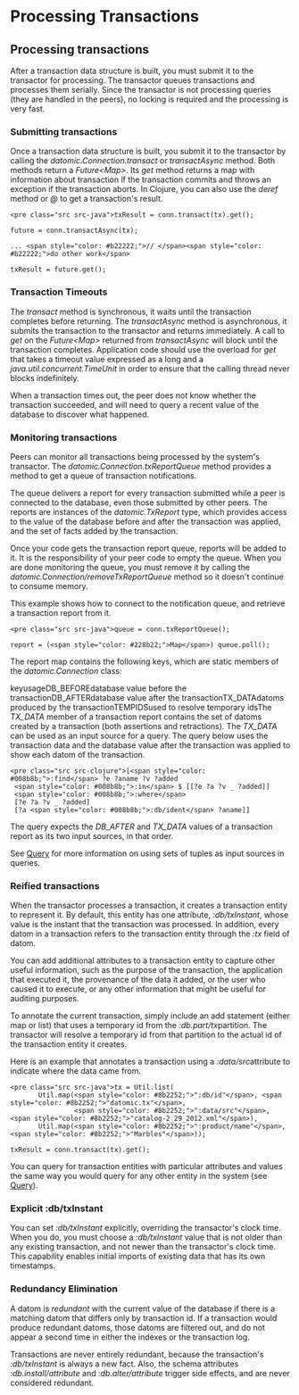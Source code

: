 Processing Transactions
=======================

Processing transactions
-----------------------

After a transaction data structure is built, you must submit it to the transactor for processing. The transactor queues transactions and processes them serially. Since the transactor is not processing queries (they are handled in the peers), no locking is required and the processing is very fast.



### Submitting transactions

Once a transaction data structure is built, you submit it to the transactor by calling the *datomic.Connection.transact* or *transactAsync* method. Both methods return a *Future&lt;Map&gt;*. Its *get* method returns a map with information about transaction if the transaction commits and throws an exception if the transaction aborts. In Clojure, you can also use the *deref* method or *@* to get a transaction's result.

```
<pre class="src src-java">txResult = conn.transact(tx).get();

future = conn.transactAsync(tx);

... <span style="color: #b22222;">// </span><span style="color: #b22222;">do other work</span>

txResult = future.get();
```







### Transaction Timeouts

The *transact* method is synchronous, it waits until the transaction completes before returning. The *transactAsync* method is asynchronous, it submits the transaction to the transactor and returns immediately. A call to *get* on the *Future&lt;Map&gt;* returned from *transactAsync* will block until the transaction completes. Application code should use the overload for *get* that takes a timeout value expressed as a long and a *java.util.concurrent.TimeUnit* in order to ensure that the calling thread never blocks indefinitely.

When a transaction times out, the peer does not know whether the transaction succeeded, and will need to query a recent value of the database to discover what happened.





### Monitoring transactions

Peers can monitor all transactions being processed by the system's transactor. The *datomic.Connection.txReportQueue* method provides a method to get a queue of transaction notifications.

The queue delivers a report for every transaction submitted while a peer is connected to the database, even those submitted by other peers. The reports are instances of the *datomic.TxReport* type, which provides access to the value of the database before and after the transaction was applied, and the set of facts added by the transaction.

Once your code gets the transaction report queue, reports will be added to it. It is the responsibility of your peer code to empty the queue. When you are done monitoring the queue, you must remove it by calling the *datomic.Connection/removeTxReportQueue* method so it doesn't continue to consume memory.

This example shows how to connect to the notification queue, and retrieve a transaction report from it.

```
<pre class="src src-java">queue = conn.txReportQueue();

report = (<span style="color: #228b22;">Map</span>) queue.poll();
```



The report map contains the following keys, which are static members of the *datomic.Connection* class:

keyusageDB\_BEFOREdatabase value before the transactionDB\_AFTERdatabase value after the transactionTX\_DATAdatoms produced by the transactionTEMPIDSused to resolve temporary idsThe *TX\_DATA* member of a transaction report contains the set of datoms created by a transaction (both assertions and retractions). The *TX\_DATA* can be used as an input source for a query. The query below uses the transaction data and the database value after the transaction was applied to show each datom of the transaction.

```
<pre class="src src-clojure">[<span style="color: #008b8b;">:find</span> ?e ?aname ?v ?added
 <span style="color: #008b8b;">:in</span> $ [[?e ?a ?v _ ?added]]
 <span style="color: #008b8b;">:where</span>
 [?e ?a ?v _ ?added]
 [?a <span style="color: #008b8b;">:db/ident</span> ?aname]]
```



The query expects the *DB\_AFTER* and *TX\_DATA* values of a transaction report as its two input sources, in that order.

See [Query](../query/query.html) for more information on using sets of tuples as input sources in queries.





### Reified transactions

When the transactor processes a transaction, it creates a transaction entity to represent it. By default, this entity has one attribute, *:db/txInstant*, whose value is the instant that the transaction was processed. In addition, every datom in a transaction refers to the transaction entity through the *:tx* field of datom.

You can add additional attributes to a transaction entity to capture other useful information, such as the purpose of the transaction, the application that executed it, the provenance of the data it added, or the user who caused it to execute, or any other information that might be useful for auditing purposes.

To annotate the current transaction, simply include an add statement (either map or list) that uses a temporary id from the *:db.part/tx*partition. The transactor will resolve a temporary id from that partition to the actual id of the transaction entity it creates.

Here is an example that annotates a transaction using a *:data/src*attribute to indicate where the data came from.

```
<pre class="src src-java">tx = Util.list(
       Util.map(<span style="color: #8b2252;">":db/id"</span>, <span style="color: #8b2252;">"datomic.tx"</span>,
                <span style="color: #8b2252;">":data/src"</span>, <span style="color: #8b2252;">"catalog-2_29_2012.xml"</span>),
       Util.map(<span style="color: #8b2252;">":product/name"</span>, <span style="color: #8b2252;">"Marbles"</span>));

txResult = conn.transact(tx).get(); 
```



You can query for transaction entities with particular attributes and values the same way you would query for any other entity in the system (see [Query](../query/query.html)).





### Explicit :db/txInstant

You can set *:db/txInstant* explicitly, overriding the transactor's clock time. When you do, you must choose a *:db/txInstant* value that is not older than any existing transaction, and not newer than the transactor's clock time. This capability enables initial imports of existing data that has its own timestamps.





### Redundancy Elimination

A datom is *redundant* with the current value of the database if there is a matching datom that differs only by transaction id. If a transaction would produce redundant datoms, those datoms are filtered out, and do not appear a second time in either the indexes or the transaction log.

Transactions are never entirely redundant, because the transaction's *:db/txInstant* is always a new fact. Also, the schema attributes *:db.install/attribute* and *:db.alter/attribute* trigger side effects, and are never considered redundant.